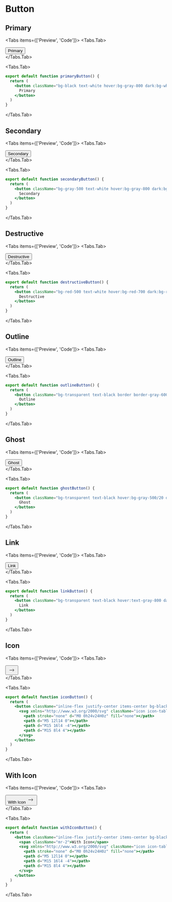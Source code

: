 
# Button

## Primary

<Tabs items={['Preview', 'Code']}>
  <Tabs.Tab>
    <div className="flex justify-center items-center p-10 bg-transparent border border-gray-700 rounded-lg">
      <button className="bg-black text-white hover:bg-gray-800 dark:bg-white dark:text-black dark:hover:bg-gray-200 px-2 py-1 text-base font-medium rounded-lg duration-300">
        Primary
      </button>
    </div>
  </Tabs.Tab>

  <Tabs.Tab>
```jsx copy filename="primaryButton.jsx"
export default function primaryButton() {
  return (
    <button className="bg-black text-white hover:bg-gray-800 dark:bg-white dark:text-black dark:hover:bg-gray-200 px-2 py-1 text-base font-medium rounded-lg duration-300">
      Primary
    </button>
  )
}
```
  </Tabs.Tab>
</Tabs>

## Secondary

<Tabs items={['Preview', 'Code']}>
  <Tabs.Tab>
    <div className="flex justify-center items-center p-10 bg-transparent border border-gray-700 rounded-lg">
      <button className="bg-gray-500 text-white hover:bg-gray-800 dark:bg-gray-500 dark:text-white dark:hover:bg-gray-800 px-2 py-1 text-base font-medium rounded-lg duration-300">
        Secondary
      </button>
    </div>
  </Tabs.Tab>

  <Tabs.Tab>
```jsx copy filename="secondaryButton.jsx"
export default function secondaryButton() {
  return (
    <button className="bg-gray-500 text-white hover:bg-gray-800 dark:bg-gray-500 dark:text-white dark:hover:bg-gray-800 px-2 py-1 text-base font-medium rounded-lg duration-300">
      Secondary
    </button>
  )
}
```
  </Tabs.Tab>
</Tabs>

## Destructive

<Tabs items={['Preview', 'Code']}>
  <Tabs.Tab>
    <div className="flex justify-center items-center p-10 bg-transparent border border-gray-700 rounded-lg">
      <button className="bg-red-500 text-white hover:bg-red-700 dark:bg-red-600 dark:text-white dark:hover:bg-red-800 px-2 py-1 text-base font-medium rounded-lg duration-300">
        Destructive
      </button>
    </div>
  </Tabs.Tab>

  <Tabs.Tab>
```jsx copy filename="destructiveButton.jsx"
export default function destructiveButton() {
  return (
    <button className="bg-red-500 text-white hover:bg-red-700 dark:bg-red-600 dark:text-white dark:hover:bg-red-800 px-2 py-1 text-base font-medium rounded-lg duration-300">
      Destructive
    </button>
  )
}
```
  </Tabs.Tab>
</Tabs>

## Outline

<Tabs items={['Preview', 'Code']}>
  <Tabs.Tab>
    <div className="flex justify-center items-center p-10 bg-transparent border border-gray-700 rounded-lg">
      <button className="bg-transparent text-black border border-gray-600 hover:text-white hover:bg-gray-600 dark:text-white dark:border-gray-600 dark:hover:bg-gray-600 px-2 py-1 text-base font-medium rounded-lg duration-300">
        Outline
      </button>
    </div>
  </Tabs.Tab>

  <Tabs.Tab>
```jsx copy filename="outlineButton.jsx"
export default function outlineButton() {
  return (
    <button className="bg-transparent text-black border border-gray-600 hover:text-white hover:bg-gray-600 dark:text-white dark:border-gray-600 dark:hover:bg-gray-600 px-2 py-1 text-base font-medium rounded-lg duration-300">
      Outline
    </button>
  )
}
```
  </Tabs.Tab>
</Tabs>

## Ghost

<Tabs items={['Preview', 'Code']}>
  <Tabs.Tab>
    <div className="flex justify-center items-center p-10 bg-transparent border border-gray-700 rounded-lg">
      <button className="bg-transparent text-black hover:bg-gray-500/20 dark:text-white dark:hover:bg-gray-500/40 px-2 py-1 text-base font-medium rounded-lg duration-300">
        Ghost
      </button>
    </div>
  </Tabs.Tab>

  <Tabs.Tab>
```jsx copy filename="ghostButton.jsx"
export default function ghostButton() {
  return (
    <button className="bg-transparent text-black hover:bg-gray-500/20 dark:text-white dark:hover:bg-gray-500/40 px-2 py-1 text-base font-medium rounded-lg duration-300">
      Ghost
    </button>
  )
}
```
  </Tabs.Tab>
</Tabs>

## Link

<Tabs items={['Preview', 'Code']}>
  <Tabs.Tab>
    <div className="flex justify-center items-center p-10 bg-transparent border border-gray-700 rounded-lg">
      <button className="bg-transparent text-black hover:text-gray-800 dark:text-white dark:hover:text-gray-200 px-2 py-1 text-base font-medium underline rounded-lg duration-300">
        Link
      </button>
    </div>
  </Tabs.Tab>

  <Tabs.Tab>
```jsx copy filename="linkButton.jsx"
export default function linkButton() {
  return (
    <button className="bg-transparent text-black hover:text-gray-800 dark:text-white dark:hover:text-gray-200 px-2 py-1 text-base font-medium underline rounded-lg duration-300">
      Link
    </button>
  )
}
```
  </Tabs.Tab>
</Tabs>

## Icon

<Tabs items={['Preview', 'Code']}>
  <Tabs.Tab>
    <div className="flex justify-center items-center p-10 bg-transparent border border-gray-700 rounded-lg">
      <button className="inline-flex justify-center items-center bg-black text-white hover:bg-gray-800 dark:bg-white dark:text-black dark:hover:bg-gray-200 px-2 py-1 text-base font-medium rounded-lg duration-300">
        <svg xmlns="http://www.w3.org/2000/svg" className="icon icon-tabler icon-tabler-arrow-narrow-right" width="24" height="24" viewBox="0 0 24 24" strokeWidth="2" stroke="currentColor" fill="none" strokeLinecap="round" strokeLinejoin="round">
          <path stroke="none" d="M0 0h24v24H0z" fill="none"></path>
          <path d="M5 12l14 0"></path>
          <path d="M15 16l4 -4"></path>
          <path d="M15 8l4 4"></path>
        </svg>
      </button>
    </div>
  </Tabs.Tab>

  <Tabs.Tab>
```jsx copy filename="iconButton.jsx"
export default function iconButton() {
  return (
    <button className="inline-flex justify-center items-center bg-black text-white hover:bg-gray-800 dark:bg-white dark:text-black dark:hover:bg-gray-200 px-2 py-1 text-base font-medium rounded-lg duration-300">
      <svg xmlns="http://www.w3.org/2000/svg" className="icon icon-tabler icon-tabler-arrow-narrow-right" width="24" height="24" viewBox="0 0 24 24" strokeWidth="2" stroke="currentColor" fill="none" strokeLinecap="round" strokeLinejoin="round">
        <path stroke="none" d="M0 0h24v24H0z" fill="none"></path>
        <path d="M5 12l14 0"></path>
        <path d="M15 16l4 -4"></path>
        <path d="M15 8l4 4"></path>
      </svg>
    </button>
  )
}
```
  </Tabs.Tab>
</Tabs>

## With Icon

<Tabs items={['Preview', 'Code']}>
  <Tabs.Tab>
    <div className="flex justify-center items-center p-10 bg-transparent border border-gray-700 rounded-lg">
      <button className="inline-flex justify-center items-center bg-black text-white hover:bg-gray-800 dark:bg-white dark:text-black dark:hover:bg-gray-200 px-2 py-1 text-base font-medium rounded-lg duration-300">
        <span className="mr-2">With Icon</span>
        <svg xmlns="http://www.w3.org/2000/svg" className="icon icon-tabler icon-tabler-arrow-narrow-right" width="24" height="24" viewBox="0 0 24 24" strokeWidth="2" stroke="currentColor" fill="none" strokeLinecap="round" strokeLinejoin="round">
          <path stroke="none" d="M0 0h24v24H0z" fill="none"></path>
          <path d="M5 12l14 0"></path>
          <path d="M15 16l4 -4"></path>
          <path d="M15 8l4 4"></path>
        </svg>
      </button>
    </div>
  </Tabs.Tab>

  <Tabs.Tab>
```jsx copy filename="withIconButton.jsx"
export default function withIconButton() {
  return (
    <button className="inline-flex justify-center items-center bg-black text-white hover:bg-gray-800 dark:bg-white dark:text-black dark:hover:bg-gray-200 px-2 py-1 text-base font-medium rounded-lg duration-300">
      <span className="mr-2">With Icon</span>
      <svg xmlns="http://www.w3.org/2000/svg" className="icon icon-tabler icon-tabler-arrow-narrow-right" width="24" height="24" viewBox="0 0 24 24" strokeWidth="2" stroke="currentColor" fill="none" strokeLinecap="round" strokeLinejoin="round">
        <path stroke="none" d="M0 0h24v24H0z" fill="none"></path>
        <path d="M5 12l14 0"></path>
        <path d="M15 16l4 -4"></path>
        <path d="M15 8l4 4"></path>
      </svg>
    </button>
  )
}
```
  </Tabs.Tab>
</Tabs>